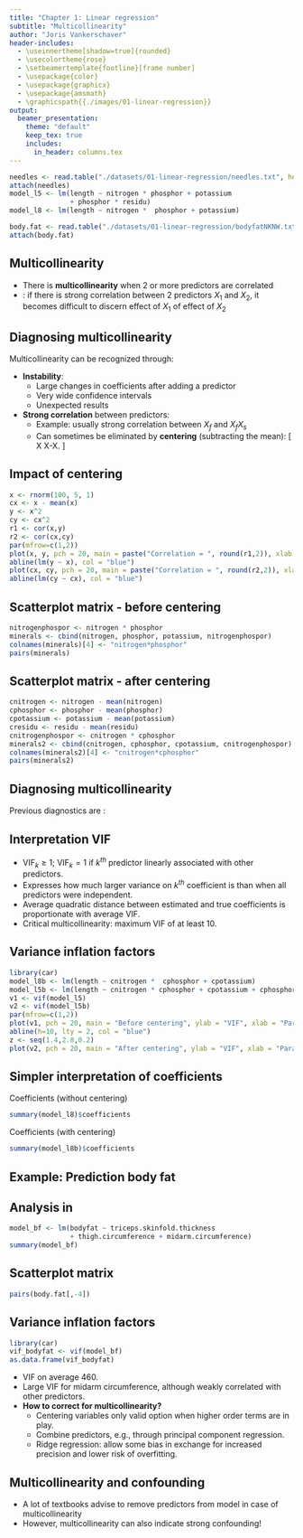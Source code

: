 ```yaml
---
title: "Chapter 1: Linear regression"
subtitle: "Multicollinearity"
author: "Joris Vankerschaver"
header-includes:
  - \useinnertheme[shadow=true]{rounded}
  - \usecolortheme{rose}
  - \setbeamertemplate{footline}[frame number]
  - \usepackage{color}
  - \usepackage{graphicx}
  - \usepackage{amsmath}
  - \graphicspath{{./images/01-linear-regression}}
output: 
  beamer_presentation:
    theme: "default"
    keep_tex: true
    includes:
      in_header: columns.tex
---
```


```r
needles <- read.table("./datasets/01-linear-regression/needles.txt", header = T, sep = "\t", dec = ".")
attach(needles)
model_l5 <- lm(length ~ nitrogen * phosphor + potassium 
               + phosphor * residu)
model_l8 <- lm(length ~ nitrogen *  phosphor + potassium)

body.fat <- read.table("./datasets/01-linear-regression/bodyfatNKNW.txt", header = T, dec = ".")
attach(body.fat)
```

## Multicollinearity 

- There is **multicollinearity** when 2 or more predictors are correlated
- \alert{Can possibly cause problems}: if there is strong correlation between 2 predictors $X_1$ and $X_2$, it becomes difficult to discern effect of $X_1$ of effect of $X_2$
\begin{exampleblock}{Example} 
If $X_1=X_2$, then 
\[E(Y|X_1,X_2)=\beta_0+\beta_1X_1+\beta_2X_2=\beta_0+(\beta_1+\beta_2)X_1\]
\end{exampleblock}

\begin{exampleblock}{Consequences}
\begin{itemize}
\item Numerically instable estimates
\item Estimates with large standard errors
\item Difficult interpretation of coefficients
\end{itemize}
\end{exampleblock}

## Diagnosing multicollinearity

Multicollinearity can be recognized through:


- **Instability**:
  - Large changes in coefficients after adding a predictor
  - Very wide confidence intervals
  - Unexpected results 
- **Strong correlation** between predictors:
  - Example: usually strong correlation between $X_f$ and $X_fX_s$
  - Can sometimes be eliminated by **centering** (subtracting the mean): 
\[
  X \to X-\bar X.
\]


## Impact of centering

\centering
```r
x <- rnorm(100, 5, 1)
cx <- x - mean(x)
y <- x^2
cy <- cx^2
r1 <- cor(x,y)
r2 <- cor(cx,cy)
par(mfrow=c(1,2))
plot(x, y, pch = 20, main = paste("Correlation = ", round(r1,2)), xlab = "x", ylab = expression(x^2))
abline(lm(y ~ x), col = "blue")
plot(cx, cy, pch = 20, main = paste("Correlation = ", round(r2,2)), xlab = "cx", ylab = expression(cx^2))
abline(lm(cy ~ cx), col = "blue")
``` 

## Scatterplot matrix - before centering

\centering
```r
nitrogenphospor <- nitrogen * phosphor 
minerals <- cbind(nitrogen, phosphor, potassium, nitrogenphospor)
colnames(minerals)[4] <- "nitrogen*phosphor"
pairs(minerals)
```

## Scatterplot matrix - after centering

\centering
```r
cnitrogen <- nitrogen - mean(nitrogen)
cphosphor <- phosphor - mean(phosphor)
cpotassium <- potassium - mean(potassium)
cresidu <- residu - mean(residu)
cnitrogenphospor <- cnitrogen * cphosphor 
minerals2 <- cbind(cnitrogen, cphosphor, cpotassium, cnitrogenphospor)
colnames(minerals2)[4] <- "cnitrogen*cphosphor"
pairs(minerals2)
```

## Diagnosing multicollinearity

Previous diagnostics are \alert{limited}:
\begin{exampleblock}{Example} 
\begin{itemize}
\item Even if pairwise correlations between predictors $X_1,X_2,X_3$ low, there can be strong multicollinearity.
\item E.g., when strong correlation between $X_1$ and a linear combination of $X_2$ en $X_3$.
\end{itemize}
\end{exampleblock}
\begin{block}{Variance inflation factor for $k^{th}$ coefficient}
\[\textrm{VIF}_k=\left(1-R_k^2\right)^{-1}\]
with $R_k^2$ the $R^2$ of linear regression of $k^{th}$ predictor on other predictors.
\end{block}

## Interpretation VIF

- $\textrm{VIF}_k \geq 1$; $\textrm{VIF}_k=1$ if $k^{th}$ predictor \alert{not} linearly associated with other predictors.
- Expresses how much larger variance on $k^{th}$ coefficient is than when all predictors were independent.
- Average quadratic distance between estimated and true coefficients is proportionate with average VIF.
- Critical multicollinearity: maximum VIF of at least 10.


## Variance inflation factors

\centering
```r
library(car)
model_l8b <- lm(length ~ cnitrogen *  cphosphor + cpotassium)
model_l5b <- lm(length ~ cnitrogen * cphosphor + cpotassium + cphosphor * cresidu)
v1 <- vif(model_l5)
v2 <- vif(model_l5b)
par(mfrow=c(1,2))
plot(v1, pch = 20, main = "Before centering", ylab = "VIF", xlab = "Parameter number")
abline(h=10, lty = 2, col = "blue")
z <- seq(1.4,2.8,0.2)
plot(v2, pch = 20, main = "After centering", ylab = "VIF", xlab = "Parameter number", yaxp = c(1.4, 2.8, 7))
```

## Simpler interpretation of coefficients

Coefficients (without centering)
\small
```r
summary(model_l8)$coefficients
```
\normalsize
Coefficients (with centering)
\small
```r
summary(model_l8b)$coefficients
```

## Example: Prediction body fat

\begin{exampleblock}{}
\begin{itemize}
\item Determining percentage body fat difficult and expensive
\item Study investigates association between
\begin{itemize}
\item $Y$: body fat
\item $X_1$: triceps skinfold thickness
\item $X_2$: thigh circumference
\item $X_3$: midarm circumference
\end{itemize}
\item 20 healthy women between 25 and 34 years old
\end{itemize}
\end{exampleblock}

## Analysis in \texttt{R}

\footnotesize
```r
model_bf <- lm(bodyfat ~ triceps.skinfold.thickness 
               + thigh.circumference + midarm.circumference)
summary(model_bf)
```

## Scatterplot matrix

\centering
```r
pairs(body.fat[,-4])
```

## Variance inflation factors

\small
```r
library(car)
vif_bodyfat <- vif(model_bf)
as.data.frame(vif_bodyfat)
```
\normalsize

- VIF on average 460.
- Large VIF for midarm circumference, although weakly correlated with other predictors.
- **How to correct for multicollinearity?**
  - Centering variables only valid option when higher order terms are in play.
  - Combine predictors, e.g., through principal component regression.
  - Ridge regression: allow some bias in exchange for increased precision and lower risk of overfitting.

## Multicollinearity and confounding

- A lot of textbooks advise to remove predictors from model in case of multicollinearity
- However, multicollinearity can also indicate strong confounding!
